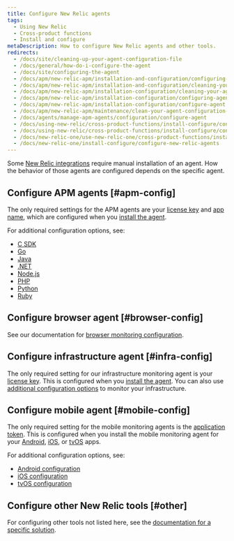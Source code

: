 ```yaml
---
title: Configure New Relic agents
tags:
  - Using New Relic
  - Cross-product functions
  - Install and configure
metaDescription: How to configure New Relic agents and other tools.
redirects:
  - /docs/site/cleaning-up-your-agent-configuration-file
  - /docs/general/how-do-i-configure-the-agent
  - /docs/site/configuring-the-agent
  - /docs/apm/new-relic-apm/installation-and-configuration/configuring-agent
  - /docs/apm/new-relic-apm/installation-and-configuration/cleaning-your-agent-configuration-file
  - /docs/apm/new-relic-apm/installation-configuration/cleaning-your-agent-configuration-file
  - /docs/apm/new-relic-apm/installation-configuration/configuring-agent
  - /docs/apm/new-relic-apm/installation-configuration/configure-agent
  - /docs/apm/new-relic-apm/maintenance/clean-your-agent-configuration-file
  - /docs/agents/manage-apm-agents/configuration/configure-agent
  - /docs/using-new-relic/cross-product-functions/install-configure/configure-agent
  - /docs/using-new-relic/cross-product-functions/install-configure/configure-new-relic-agents
  - /docs/new-relic-one/use-new-relic-one/cross-product-functions/install-configure/configure-new-relic-agents
  - /docs/new-relic-one/install-configure/configure-new-relic-agents
---
```


Some [New Relic integrations](https://newrelic.com/instant-observability/) require manual installation of an agent. How the behavior of those agents are configured depends on the specific agent.

## Configure APM agents [#apm-config]

The only required settings for the APM agents are your [license key](/docs/apis/intro-apis/new-relic-api-keys/#ingest-license-key) and [app name](/docs/apm/new-relic-apm/installation-configuration/name-your-application), which are configured when you [install the agent](/docs/agents/manage-apm-agents/installation/install-agent).

For additional configuration options, see:

* [C SDK](/docs/agents/c-sdk/install-configure/c-sdk-configuration)
* [Go](/docs/agents/go-agent/instrumentation/go-agent-configuration)
* [Java](/docs/agents/java-agent/configuration/java-agent-configuration-config-file)
* [.NET](/docs/agents/net-agent/installation-configuration/net-agent-configuration)
* [Node.js](/docs/agents/nodejs-agent/installation-configuration/nodejs-agent-configuration)
* [PHP](/docs/agents/php-agent/configuration/php-agent-configuration)
* [Python](/docs/agents/python-agent/installation-configuration/python-agent-configuration)
* [Ruby](/docs/agents/ruby-agent/installation-configuration/ruby-agent-configuration)

## Configure browser agent [#browser-config]

See our documentation for [browser monitoring configuration](/docs/browser/new-relic-browser/configuration).

## Configure infrastructure agent [#infra-config]

The only required setting for our infrastructure monitoring agent is your [license key](/docs/apis/intro-apis/new-relic-api-keys/#license-key). This is configured when you [install the agent](/docs/agents/manage-apm-agents/installation/install-agent). You can also use [additional configuration options](/docs/infrastructure/new-relic-infrastructure/configuration/configure-infrastructure-agent) to monitor your infrastructure.

## Configure mobile agent [#mobile-config]

The only required setting for the mobile monitoring agents is the [application token](/docs/mobile-monitoring/new-relic-mobile/maintenance/viewing-your-application-token). This is configured when you install the mobile monitoring agent for your [Android](/docs/mobile-monitoring/new-relic-mobile-android/get-started/introduction-new-relic-mobile-android), [iOS](/docs/mobile-monitoring/new-relic-mobile-ios/get-started/introduction-new-relic-mobile-ios), or [tvOS](/docs/mobile-monitoring/new-relic-mobile-ios/tvos/tvos-installation-configuration) apps.

For additional configuration options, see:

* [Android configuration](/docs/mobile-monitoring/new-relic-mobile-android/api-guides/android-agent-configuration-feature-flags)
* [iOS configuration](/docs/mobile-monitoring/new-relic-mobile-ios/api-guides/ios-agent-configuration-feature-flags)
* [tvOS configuration](/docs/mobile-monitoring/new-relic-mobile-ios/tvos/tvos-installation-configuration)

## Configure other New Relic tools [#other]

For configuring other tools not listed here, see the [documentation for a specific solution](https://newrelic.com/instant-observability/).
